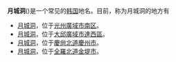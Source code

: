 '''月城洞'''({{lang-ko|월성동}})是一个常见的[[韩国|韩国]]地名。目前，称为月城洞的地方有
*[[月城洞_(光州)|月城洞]]，位于[[光州廣域市|光州廣域市]][[南区_(光州)|南区]]。
*[[月城洞_(大邱)|月城洞]]，位于[[大邱廣域市|大邱廣域市]][[達西區|達西區]]。
*[[月城洞_(慶州市)|月城洞]]，位于[[慶尙北道|慶尙北道]][[慶州市|慶州市]]。
*[[月城洞_(金堤市)|月城洞]]，位于[[全羅北道|全羅北道]][[金堤市|金堤市]]。
{{disambig|Cat=三字亞洲地名消歧義|A}}
